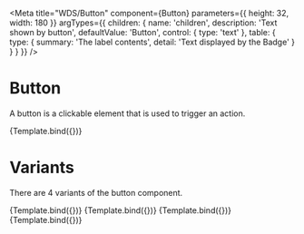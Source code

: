 <!-- Button.stories.mdx -->



<Meta title="WDS/Button" component={Button} parameters={{
  height: 32,
  width: 180
}} argTypes={{
    children: {
      name: 'children',
      description: 'Text shown by button',
      defaultValue: 'Button',
      control: {
        type: 'text'
      },
      table: {
        type: {
          summary: 'The label contents',
          detail: 'Text displayed by the Badge'
        }
      }
    }
  }} />


# Button

A button is a clickable element that is used to trigger an action.

<Canvas>
  <Story name="Default">
    {Template.bind({})}
   </Story>
</Canvas>

# Variants

There are 4 variants of the button component.

<Canvas>
  <Story name="Filled">
    {Template.bind({})}
   </Story>
   <Story name="Outline" args={{
    variant: "outline"
   }}>
    {Template.bind({})}
   </Story>
   <Story name="Light" args={{
    variant: "light"
   }}>
    {Template.bind({})}
   </Story>
   <Story name="Subtle" args={{
    variant: "subtle"
   }}>
    {Template.bind({})}
   </Story>
</Canvas>
